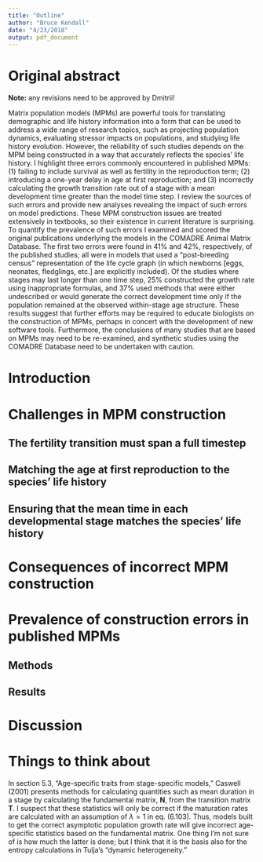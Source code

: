 ```yaml
---
title: "Outline"
author: "Bruce Kendall"
date: "4/23/2018"
output: pdf_document
---
```


# Original abstract
**Note:** any revisions need to be approved by Dmitrii!

Matrix population models (MPMs) are powerful tools for translating demographic and life history information into a form that can be used to address a wide range of research topics, such as projecting population dynamics, evaluating stressor impacts on populations, and studying life history evolution. However, the reliability of such studies depends on the MPM being constructed in a way that accurately reflects the species’ life history. I highlight three errors commonly encountered in published MPMs: (1) failing to include survival as well as fertility in the reproduction term; (2) introducing a one-year delay in age at first reproduction; and (3) incorrectly calculating the growth transition rate out of a stage with a mean development time greater than the model time step. I review the sources of such errors and provide new analyses revealing the impact of such errors on model predictions. These MPM construction issues are treated extensively in textbooks, so their existence in current literature is surprising. To quantify the prevalence of such errors I examined and scored the original publications underlying the models in the COMADRE Animal Matrix Database. The first two errors were found in 41% and 42%, respectively, of the published studies; all were in models that used a “post-breeding census” representation of the life cycle graph (in which newborns [eggs, neonates, fledglings, etc.] are explicitly included). Of the studies where stages may last longer than one time step, 25% constructed the growth rate using inappropriate formulas, and 37% used methods that were either undescribed or would generate the correct development time only if the population remained at the observed within-stage age structure. These results suggest that further efforts may be required to educate biologists on the construction of MPMs, perhaps in concert with the development of new software tools. Furthermore, the conclusions of many studies that are based on MPMs may need to be re-examined, and synthetic studies using the COMADRE Database need to be undertaken with caution.

# Introduction

# Challenges in MPM construction
## The fertility transition must span a full timestep

## Matching the age at first reproduction to the species' life history

## Ensuring that the mean time in each developmental stage matches the species' life history

# Consequences of incorrect MPM construction

# Prevalence of construction errors in published MPMs
## Methods

## Results

# Discussion

# Things to think about

In section 5.3, "Age-specific traits from stage-specific models," Caswell (2001) presents methods for calculating quantities such as mean duration in a stage by calculating the fundamental matrix, **N**, from the transition matrix **T**. I suspect that these statistics will only be correct if the maturation rates are calculated with an assumption of $\lambda = 1$ in eq. (6.103). Thus, models built to get the correct asymptotic population growth rate will give incorrect age-specific statistics based on the fundamental matrix. One thing I'm not sure of is how much the latter is done; but I think that it is the basis also for the entropy calculations in Tulja's "dynamic heterogeneity."
